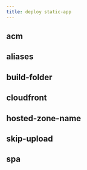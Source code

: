 ```yaml
---
title: deploy static-app
---
```




<Api api={deployStaticAppApi} />

## acm

<OptionHeader option="acm" options={deployStaticAppOptions} />

## aliases

<OptionHeader option="aliases" options={deployStaticAppOptions} />

## build-folder

<OptionHeader option="build-folder" options={deployStaticAppOptions} />

## cloudfront

<OptionHeader option="cloudfront" options={deployStaticAppOptions} />

## hosted-zone-name

<OptionHeader option="hosted-zone-name" options={deployStaticAppOptions} />

## skip-upload

<OptionHeader option="skip-upload" options={deployStaticAppOptions} />

## spa

<OptionHeader option="spa" options={deployStaticAppOptions} />
